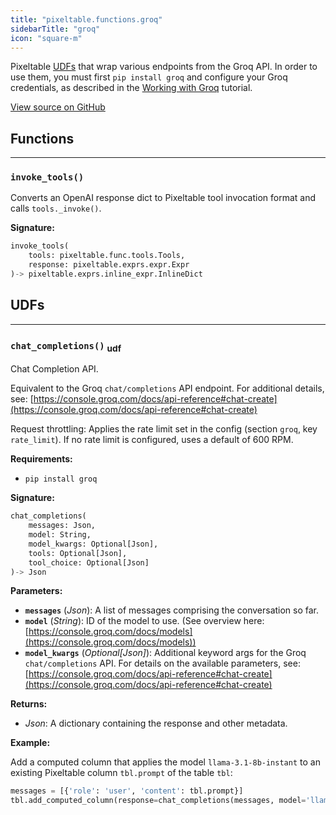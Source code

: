 ```yaml
---
title: "pixeltable.functions.groq"
sidebarTitle: "groq"
icon: "square-m"
---
```


Pixeltable [UDFs](https://pixeltable.readme.io/docs/user-defined-functions-udfs) that wrap various endpoints from the Groq API. In order to use them, you must first `pip install groq` and configure your Groq credentials, as described in the [Working with Groq](https://pixeltable.readme.io/docs/working-with-groq) tutorial.


<a href="https://github.com/pixeltable/pixeltable/blob/latest/pixeltable/functions/groq.py#L0" target="_blank">View source on GitHub</a>

## Functions


---

### `invoke_tools()`

Converts an OpenAI response dict to Pixeltable tool invocation format and calls `tools._invoke()`.


**Signature:**

```python
invoke_tools(
    tools: pixeltable.func.tools.Tools,
    response: pixeltable.exprs.expr.Expr
)-> pixeltable.exprs.inline_expr.InlineDict
```

## UDFs


---

### `chat_completions()` <sub>udf</sub>

Chat Completion API.


Equivalent to the Groq `chat/completions` API endpoint. For additional details, see: [https://console.groq.com/docs/api-reference#chat-create](https://console.groq.com/docs/api-reference#chat-create)

Request throttling: Applies the rate limit set in the config (section `groq`, key `rate_limit`). If no rate limit is configured, uses a default of 600 RPM.

**Requirements:**

- `pip install groq`


**Signature:**

```python
chat_completions(
    messages: Json,
    model: String,
    model_kwargs: Optional[Json],
    tools: Optional[Json],
    tool_choice: Optional[Json]
)-> Json
```

**Parameters:**

- **`messages`** (*Json*): A list of messages comprising the conversation so far.
- **`model`** (*String*): ID of the model to use. (See overview here: [https://console.groq.com/docs/models](https://console.groq.com/docs/models))
- **`model_kwargs`** (*Optional[Json]*): Additional keyword args for the Groq `chat/completions` API. For details on the available parameters, see: [https://console.groq.com/docs/api-reference#chat-create](https://console.groq.com/docs/api-reference#chat-create)

**Returns:**

- *Json*: A dictionary containing the response and other metadata.



**Example:**

Add a computed column that applies the model `llama-3.1-8b-instant` to an existing Pixeltable column `tbl.prompt` of the table `tbl`:
```python
messages = [{'role': 'user', 'content': tbl.prompt}]
tbl.add_computed_column(response=chat_completions(messages, model='llama-3.1-8b-instant'))
```

